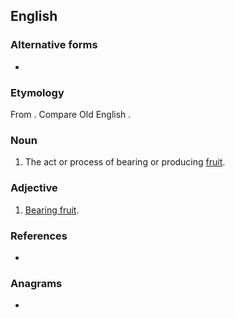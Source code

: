 ==English==

===Alternative forms===
* {{l|en|fruitbearing}}

===Etymology===
From {{compound|fruit|bearing|lang=en}}. Compare Old English {{m|ang|wæstmbǣre|lit=fruit-bearing}}.

===Noun===
{{en-noun}}

# The act or process of bearing or producing [[fruit]].

===Adjective===
{{en-adj|head=[[fruit]]-[[bearing]]|-}}

# {{lb|en|of a species of tree, a specific tree, a branch, etc.}} [[bear fruit|Bearing fruit]].

===References===
* {{R:ODO}}

===Anagrams===
* {{anagrams|en|bearing fruit}}
